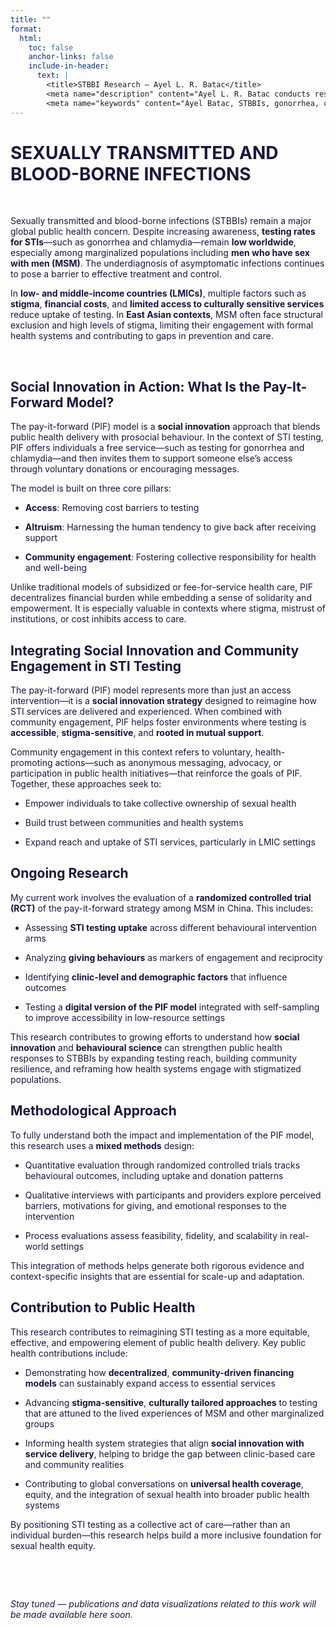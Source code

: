 ```yaml
---
title: ""
format:
  html:
    toc: false
    anchor-links: false
    include-in-header:
      text: |
        <title>STBBI Research – Ayel L. R. Batac</title>
        <meta name="description" content="Ayel L. R. Batac conducts research on sexually transmitted and blood-borne infections (STBBIs), including gonorrhea and chlamydia, with a focus on public health, surveillance, and knowledge translation in global contexts such as China." />
        <meta name="keywords" content="Ayel Batac, STBBIs, gonorrhea, chlamydia, HIV, syphilis, China, MSM, sex, men, stigma, LMICs, global health, public health, RCT, trial, Joe Tucker, SESH Global" />
---
```


# SEXUALLY TRANSMITTED AND BLOOD-BORNE INFECTIONS

$~$

Sexually transmitted and blood-borne infections (STBBIs) remain a major global public health concern. Despite increasing awareness, **testing rates for STIs**—such as gonorrhea and chlamydia—remain **low worldwide**, especially among marginalized populations including **men who have sex with men (MSM)**. The underdiagnosis of asymptomatic infections continues to pose a barrier to effective treatment and control.

In **low- and middle-income countries (LMICs)**, multiple factors such as **stigma**, **financial costs**, and **limited access to culturally sensitive services** reduce uptake of testing. In **East Asian contexts**, MSM often face structural exclusion and high levels of stigma, limiting their engagement with formal health systems and contributing to gaps in prevention and care.

$~$

## Social Innovation in Action: What Is the Pay-It-Forward Model?

The pay-it-forward (PIF) model is a **social innovation** approach that blends public health delivery with prosocial behaviour. In the context of STI testing, PIF offers individuals a free service—such as testing for gonorrhea and chlamydia—and then invites them to support someone else’s access through voluntary donations or encouraging messages.

The model is built on three core pillars:

- **Access**: Removing cost barriers to testing

- **Altruism**: Harnessing the human tendency to give back after receiving support

- **Community engagement**: Fostering collective responsibility for health and well-being

Unlike traditional models of subsidized or fee-for-service health care, PIF decentralizes financial burden while embedding a sense of solidarity and empowerment. It is especially valuable in contexts where stigma, mistrust of institutions, or cost inhibits access to care.

## Integrating Social Innovation and Community Engagement in STI Testing

The pay-it-forward (PIF) model represents more than just an access intervention—it is a **social innovation strategy** designed to reimagine how STI services are delivered and experienced. When combined with community engagement, PIF helps foster environments where testing is **accessible**, **stigma-sensitive**, and **rooted in mutual support**.

Community engagement in this context refers to voluntary, health-promoting actions—such as anonymous messaging, advocacy, or participation in public health initiatives—that reinforce the goals of PIF. Together, these approaches seek to:

- Empower individuals to take collective ownership of sexual health


- Build trust between communities and health systems


- Expand reach and uptake of STI services, particularly in LMIC settings

## Ongoing Research

My current work involves the evaluation of a **randomized controlled trial (RCT)** of the pay-it-forward strategy among MSM in China. This includes:

- Assessing **STI testing uptake** across different behavioural intervention arms


- Analyzing **giving behaviours** as markers of engagement and reciprocity


- Identifying **clinic-level and demographic factors** that influence outcomes


- Testing a **digital version of the PIF model** integrated with self-sampling to improve accessibility in low-resource settings

This research contributes to growing efforts to understand how **social innovation** and **behavioural science** can strengthen public health responses to STBBIs by expanding testing reach, building community resilience, and reframing how health systems engage with stigmatized populations.

## Methodological Approach

To fully understand both the impact and implementation of the PIF model, this research uses a **mixed methods** design:

- Quantitative evaluation through randomized controlled trials tracks behavioural outcomes, including uptake and donation patterns


- Qualitative interviews with participants and providers explore perceived barriers, motivations for giving, and emotional responses to the intervention


- Process evaluations assess feasibility, fidelity, and scalability in real-world settings

This integration of methods helps generate both rigorous evidence and context-specific insights that are essential for scale-up and adaptation.

## Contribution to Public Health

This research contributes to reimagining STI testing as a more equitable, effective, and empowering element of public health delivery. Key public health contributions include:

- Demonstrating how **decentralized**, **community-driven financing models** can sustainably expand access to essential services


- Advancing **stigma-sensitive**, **culturally tailored approaches** to testing that are attuned to the lived experiences of MSM and other marginalized groups


- Informing health system strategies that align **social innovation with service delivery**, helping to bridge the gap between clinic-based care and community realities


- Contributing to global conversations on **universal health coverage**, equity, and the integration of sexual health into broader public health systems

By positioning STI testing as a collective act of care—rather than an individual burden—this research helps build a more inclusive foundation for sexual health equity.

$~$

$~$

*Stay tuned — publications and data visualizations related to this work will be made available here soon.*

<style>
  h1, h2, h3, p {
    color: #1B153E;
  }
</style>
